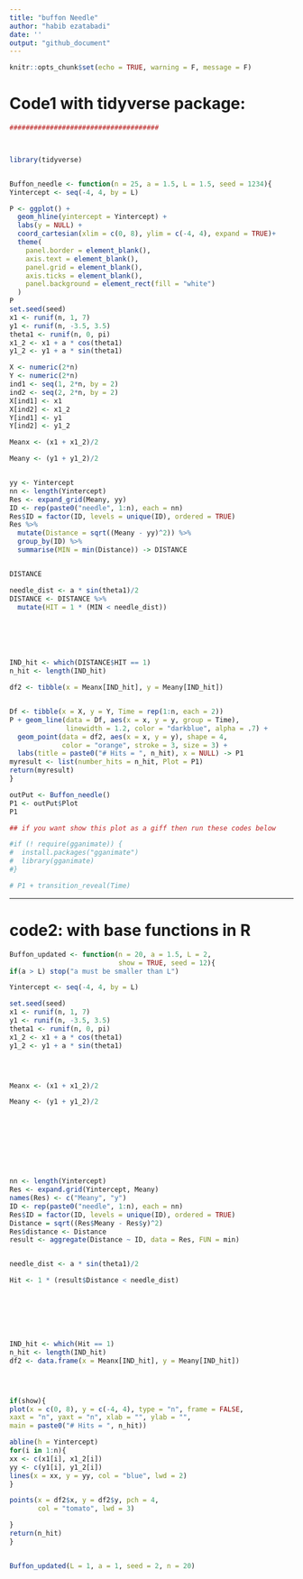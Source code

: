```yaml
---
title: "buffon Needle"
author: "habib ezatabadi"
date: ''
output: "github_document"
---
```


```r
knitr::opts_chunk$set(echo = TRUE, warning = F, message = F)
```


# Code1 with tidyverse package:



```r
#####################################



library(tidyverse)


Buffon_needle <- function(n = 25, a = 1.5, L = 1.5, seed = 1234){
Yintercept <- seq(-4, 4, by = L)

P <- ggplot() +
  geom_hline(yintercept = Yintercept) + 
  labs(y = NULL) +
  coord_cartesian(xlim = c(0, 8), ylim = c(-4, 4), expand = TRUE)+
  theme(
    panel.border = element_blank(),
    axis.text = element_blank(),
    panel.grid = element_blank(),
    axis.ticks = element_blank(), 
    panel.background = element_rect(fill = "white")
  )
P
set.seed(seed)
x1 <- runif(n, 1, 7)
y1 <- runif(n, -3.5, 3.5)
theta1 <- runif(n, 0, pi)
x1_2 <- x1 + a * cos(theta1)
y1_2 <- y1 + a * sin(theta1)

X <- numeric(2*n)
Y <- numeric(2*n)
ind1 <- seq(1, 2*n, by = 2)
ind2 <- seq(2, 2*n, by = 2)
X[ind1] <- x1
X[ind2] <- x1_2
Y[ind1] <- y1
Y[ind2] <- y1_2

Meanx <- (x1 + x1_2)/2

Meany <- (y1 + y1_2)/2


yy <- Yintercept
nn <- length(Yintercept)
Res <- expand_grid(Meany, yy) 
ID <- rep(paste0("needle", 1:n), each = nn)
Res$ID = factor(ID, levels = unique(ID), ordered = TRUE)
Res %>%
  mutate(Distance = sqrt((Meany - yy)^2)) %>%
  group_by(ID) %>% 
  summarise(MIN = min(Distance)) -> DISTANCE


DISTANCE

needle_dist <- a * sin(theta1)/2
DISTANCE <- DISTANCE %>%
  mutate(HIT = 1 * (MIN < needle_dist))






IND_hit <- which(DISTANCE$HIT == 1)
n_hit <- length(IND_hit)

df2 <- tibble(x = Meanx[IND_hit], y = Meany[IND_hit])


Df <- tibble(x = X, y = Y, Time = rep(1:n, each = 2))
P + geom_line(data = Df, aes(x = x, y = y, group = Time), 
              linewidth = 1.2, color = "darkblue", alpha = .7) + 
  geom_point(data = df2, aes(x = x, y = y), shape = 4, 
             color = "orange", stroke = 3, size = 3) + 
  labs(title = paste0("# Hits = ", n_hit), x = NULL) -> P1
myresult <- list(number_hits = n_hit, Plot = P1)
return(myresult)
}

outPut <- Buffon_needle()
P1 <- outPut$Plot
P1

## if you want show this plot as a giff then run these codes below

#if (! require(gganimate)) {
#  install.packages("gganimate")
#  library(gganimate)
#}

# P1 + transition_reveal(Time)


```





***


# code2: with base functions in R



```r

Buffon_updated <- function(n = 20, a = 1.5, L = 2, 
                           show = TRUE, seed = 12){
if(a > L) stop("a must be smaller than L")

Yintercept <- seq(-4, 4, by = L)

set.seed(seed)
x1 <- runif(n, 1, 7)
y1 <- runif(n, -3.5, 3.5)
theta1 <- runif(n, 0, pi)
x1_2 <- x1 + a * cos(theta1)
y1_2 <- y1 + a * sin(theta1)




Meanx <- (x1 + x1_2)/2

Meany <- (y1 + y1_2)/2









nn <- length(Yintercept)
Res <- expand.grid(Yintercept, Meany) 
names(Res) <- c("Meany", "y")
ID <- rep(paste0("needle", 1:n), each = nn)
Res$ID = factor(ID, levels = unique(ID), ordered = TRUE)
Distance = sqrt((Res$Meany - Res$y)^2)
Res$distance <- Distance
result <- aggregate(Distance ~ ID, data = Res, FUN = min)


needle_dist <- a * sin(theta1)/2

Hit <- 1 * (result$Distance < needle_dist)







IND_hit <- which(Hit == 1)
n_hit <- length(IND_hit)
df2 <- data.frame(x = Meanx[IND_hit], y = Meany[IND_hit])




if(show){
plot(x = c(0, 8), y = c(-4, 4), type = "n", frame = FALSE, 
xaxt = "n", yaxt = "n", xlab = "", ylab = "", 
main = paste0("# Hits = ", n_hit))

abline(h = Yintercept)
for(i in 1:n){
xx <- c(x1[i], x1_2[i])
yy <- c(y1[i], y1_2[i])
lines(x = xx, y = yy, col = "blue", lwd = 2)
}

points(x = df2$x, y = df2$y, pch = 4, 
       col = "tomato", lwd = 3)

}
return(n_hit)
}


Buffon_updated(L = 1, a = 1, seed = 2, n = 20)
```

